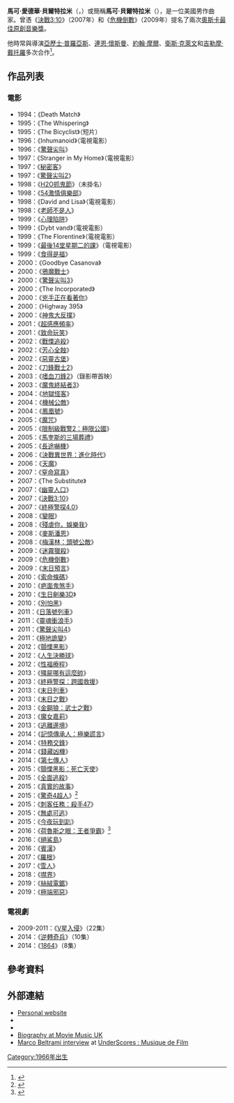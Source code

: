 {{noteTA
|G1=Show
|G2=Movie
|G3=TV
}}
{{Infobox entertainer
|type = 作曲家
|name = 馬可·貝爾特拉米
|birth_name = Marco Edward Beltrami
|image = Marco Beltrami.JPG
|caption = 貝爾特拉米於2013年的[[聖地亞哥國際動漫展|聖地亞哥國際動漫展]]
|birth_date = {{Birth date and age|1966|10|7|df=y}}
|birth_place = {{USA}}[[紐約|紐約]]，[[長島_(紐約州)|長島]]
|alma_mater = [[布朗大學|布朗大學]]
|occupation = [[作曲家|作曲家]]
|genre = [[電影配樂|電影配樂]]
|years_active = 1994年至今
|background = non_performing_personnel
}}
'''馬可·愛德華·貝爾特拉米'''（{{lang-en|'''Marco Edward Beltrami'''}}，{{bd|1967年|12月8日}}）或簡稱'''馬可·貝爾特拉米'''（{{lang-en|'''Marco Beltrami'''}}），是一位美國男作曲家。曾憑《[[決戰3:10|決戰3:10]]》（2007年）和《[[危機倒數|危機倒數]]》（2009年）提名了兩次[[奧斯卡最佳原創音樂獎|奧斯卡最佳原創音樂獎]]。

他時常與導演[[亞歷士·普羅亞斯|亞歷士·普羅亞斯]]、[[連恩·懷斯曼|連恩·懷斯曼]]、[[約翰·摩爾|約翰·摩爾]]、[[衛斯·克萊文|衛斯·克萊文]]和[[吉勒摩·戴托羅|吉勒摩·戴托羅]]多次合作<ref>{{cite web |first=Christian |last=Clemmensen |title=Marco Beltrami (1966–) |date= |url=http://www.filmtracks.com/composers/beltrami.shtml |publisher=[[Filmtracks.com|Filmtracks.com]] |accessdate=11 May 2012 |archive-date=2021-02-24 |archive-url=https://web.archive.org/web/20210224124212/https://www.filmtracks.com/composers/beltrami.shtml |dead-url=no }}</ref>。

==作品列表==
===電影===
{{div col|2}}
*1994：《Death Match》
*1995：《The Whispering》
*1995：《The Bicyclist》（短片）
*1996：《Inhumanoid》（電視電影）
*1996：《[[驚聲尖叫|驚聲尖叫]]》
*1997：《Stranger in My Home》（電視電影）
*1997：《[[秘密客|秘密客]]》
*1997：《[[驚聲尖叫2|驚聲尖叫2]]》
*1998：《[[H2O抓鬼節|H2O抓鬼節]]》（未掛名）
*1998：《[[54激情俱樂部|54激情俱樂部]]》
*1998：《David and Lisa》（電視電影）
*1998：《[[老師不是人|老師不是人]]》
*1999：《[[心理陷阱|心理陷阱]]》
*1999：《Dybt vand》（電視電影）
*1999：《The Florentine》（電視電影）
*1999：《[[最後14堂星期二的課_(電影)|最後14堂星期二的課]]》（電視電影）
*1999：《[[食得是福_(1999年電影)|食得是福]]》
*2000：《Goodbye Casanova》
*2000：《[[鴉魔戰士|鴉魔戰士]]》
*2000：《[[驚聲尖叫3|驚聲尖叫3]]》
*2000：《The Incorporated》
*2000：《[[兇手正在看著你|兇手正在看著你]]》
*2000：《Highway 395》
*2000：《[[神鬼大反撲|神鬼大反撲]]》
*2001：《[[超感應頻率|超感應頻率]]》
*2001：《[[致命玩笑|致命玩笑]]》
*2002：《[[戰慄追殺|戰慄追殺]]》
*2002：《[[芳心全蝕|芳心全蝕]]》
*2002：《[[惡靈古堡_(電影)|惡靈古堡]]》
*2002：《[[刀鋒戰士2|刀鋒戰士2]]》
*2003：《[[嗜血刀鋒2|嗜血刀鋒2]]》（錄影帶首映）
*2003：《[[魔鬼終結者3|魔鬼終結者3]]》
*2004：《[[地獄怪客_(電影)|地獄怪客]]》
*2004：《[[機械公敵_(電影)|機械公敵]]》
*2004：《[[鳳凰號_(電影)|鳳凰號]]》
*2005：《[[魔咒_(2004年電影)|魔咒]]》
*2005：《[[限制級戰警2：極限公國|限制級戰警2：極限公國]]》
*2005：《[[馬奎斯的三場葬禮|馬奎斯的三場葬禮]]》
*2005：《[[長途嚇機|長途嚇機]]》
*2006：《[[決戰異世界：進化時代|決戰異世界：進化時代]]》
*2006：《[[天魔_(電影)|天魔]]》
*2007：《[[窒命寫真|窒命寫真]]》
*2007：《The Substitute》
*2007：《[[幽靈人口_(電影)|幽靈人口]]》
*2007：《[[決戰3:10|決戰3:10]]》
*2007：《[[終極警探4.0|終極警探4.0]]》
*2008：《[[變眼|變眼]]》
*2008：《[[殘虐你，娛樂我|殘虐你，娛樂我]]》
*2008：《[[麥斯潘恩_(電影)|麥斯潘恩]]》
*2008：《[[梅漢林：頭號公敵|梅漢林：頭號公敵]]》
*2009：《[[迷霧獵殺|迷霧獵殺]]》
*2009：《[[危機倒數|危機倒數]]》
*2009：《[[末日預言|末日預言]]》
*2010：《[[索命條碼|索命條碼]]》
*2010：《[[疤面鬼煞手|疤面鬼煞手]]》
*2010：《[[生日劊樂3D|生日劊樂3D]]》
*2010：《[[別怕黑|別怕黑]]》
*2011：《[[日落號列車|日落號列車]]》
*2011：《[[靈魂衝浪手|靈魂衝浪手]]》
*2011：《[[驚聲尖叫4|驚聲尖叫4]]》
*2011：《[[極地詭變|極地詭變]]》
*2012：《[[顫慄黑影|顫慄黑影]]》
*2012：《[[人生決勝球|人生決勝球]]》
*2012：《[[性福療程|性福療程]]》
*2013：《[[殭屍哪有這麼帥|殭屍哪有這麼帥]]》
*2013：《[[終極警探：跨國救援|終極警探：跨國救援]]》
*2013：《[[末日列車|末日列車]]》
*2013：《[[末日之戰_(電影)|末日之戰]]》
*2013：《[[金鋼狼：武士之戰|金鋼狼：武士之戰]]》
*2013：《[[魔女嘉莉_(2013年電影)|魔女嘉莉]]》
*2013：《[[逃離邊境|逃離邊境]]》
*2014：《[[記憶傳承人：極樂謊言|記憶傳承人：極樂謊言]]》
*2014：《[[特務交鋒|特務交鋒]]》
*2014：《[[錢藏凶機|錢藏凶機]]》
*2014：《[[第七傳人|第七傳人]]》
*2015：《[[顫慄黑影：死亡天使|顫慄黑影：死亡天使]]》
*2015：《[[全面逃殺|全面逃殺]]》
*2015：《[[真實的故事|真實的故事]]》
*2015：《[[驚奇4超人_(2015年電影)|驚奇4超人]]》<ref>{{cite web |url=http://filmmusicreporter.com/2015/01/06/marco-beltrami-to-score-the-fantastic-four-reboot/ |title=Marco Beltrami to Score 'The Fantastic Four' Reboot |date=January 6, 2015 |publisher=Film Music Reporter |accessdate=August 14, 2015 |archive-date=2020-07-28 |archive-url=https://web.archive.org/web/20200728083451/http://filmmusicreporter.com/2015/01/06/marco-beltrami-to-score-the-fantastic-four-reboot/ |dead-url=no }}</ref> 
*2015：《[[刺客任務：殺手47|刺客任務：殺手47]]》
*2015：《[[無處可逃|無處可逃]]》
*2015：《[[今夜玩到趴|今夜玩到趴]]》
*2016：《[[荷魯斯之眼：王者爭霸|荷魯斯之眼：王者爭霸]]》<ref name="godsofegypt">{{cite news | last=Groves | first=Don | url=http://www.forbes.com/sites/dongroves/2015/12/15/the-gods-of-egypt-alex-proyas-grapples-with-a-size-issue-in-fantasy-adventure/ | title='The Gods of Egypt': Alex Proyas Grapples With a Size Issue In Fantasy Adventure | work=[[Forbes|Forbes]] | date=December 15, 2015 | accessdate=January 12, 2016 | archive-date=2020-10-23 | archive-url=https://web.archive.org/web/20201023095526/https://www.forbes.com/sites/dongroves/2015/12/15/the-gods-of-egypt-alex-proyas-grapples-with-a-size-issue-in-fantasy-adventure/ | dead-url=no }}</ref>
*2016：《[[絕鯊島|絕鯊島]]》
*2016：《[[賓漢_(2016年電影)|賓漢]]》
*2017：《[[羅根_(電影)|羅根]]》
*2017：《[[雪人_(2017年電影)|雪人]]》
*2018：《[[噤界|噤界]]》
*2019：《[[絲絨電鋸|絲絨電鋸]]》
*2019：《[[極端邪惡|極端邪惡]]》
{{div col end}}

===電視劇===
*2009-2011：《[[V星入侵|V星入侵]]》（22集）
*2014：《[[逆轉奇兵|逆轉奇兵]]》（10集）
*2014：《[[1864_(電視劇)|1864]]》（8集）

==參考資料==
{{Reflist}}

==外部連結==
* [https://web.archive.org/web/20111004100628/http://www.marcobeltrami.com/ Personal website]
* {{musicbrainz artist|id=bced6266-4c23-4806-8e3d-165eac0ad494}}
* {{IMDb name|1937}}
* [https://web.archive.org/web/20060427053902/http://www.moviemusicuk.us/beltrami.htm Biography at Movie Music UK]
* [https://web.archive.org/web/20080915055615/http://www.underscores.fr/index.php/2008/08/goldsmith-by-beltrami-vo/ Marco Beltrami interview] at [http://www.underscores.fr/ UnderScores : Musique de Film]

{{Authority control}}
{{DEFAULTSORT:Beltrami, Marco}}
[[Category:1966年出生|Category:1966年出生]]